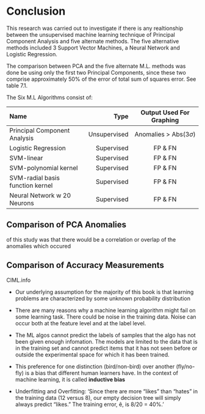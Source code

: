 # Conclusion

This research was carried out to investigate if there is any realtionship between the unsupervised machine learning technique of Principal Component Analysis and five alternate methods.  The five alternative methods included 3 Support Vector Machines, a Neural Network and Logistic Regression. 

The comparison between PCA and the five alternate M.L. methods was done be using only the first two Principal Components, since these two comprise approximately 50% of the error of total sum of squares error. See table 7.1. 

The Six M.L Algorithms consist of:

| Name                             |         Type |    Output Used For Graphing |
| :------------------------------- | -----------: | :-------------------------: |
| Principal Component Analysis     | Unsupervised | Anomalies > Abs($3 \sigma$) |
| Logistic Regression              |   Supervised |                     FP & FN |
| SVM-linear                       |   Supervised |                     FP & FN |
| SVM-polynomial kernel            |   Supervised |                     FP & FN |
| SVM-radial basis function kernel |   Supervised |                     FP & FN |
| Neural Network w 20 Neurons      |   Supervised |                     FP & FN |

## Comparison of PCA Anomalies 

of this study was that there would be a correlation or overlap of the anomalies which occured 

## Comparison of Accuracy Measurements



CIML.info

- Our underlying assumption for the majority of this book is that learning problems are characterized by some unknown probability distribution

- There are many reasons why a machine learning algorithm might fail on some learning task. There could be noise in the training data. Noise can occur both at the feature level and at the label level.

- The ML algos cannot predict the labels of samples that the algo has not been given enough infomation. The models are limited to the data that is in the training set and cannot predict items that it has not seen before or outside the experimental space for which it has been trained.

- This preference for one distinction (bird/non-bird) over another (fly/no-fly) is a bias that different human learners have. In the context of machine learning, it is called **inductive bias**

- Underfitting and Overfitting: 'Since there are more “likes” than “hates” in the training data (12 versus 8), our empty decision tree will simply always predict “likes.” The training error, ê, is 8/20 = 40%.'